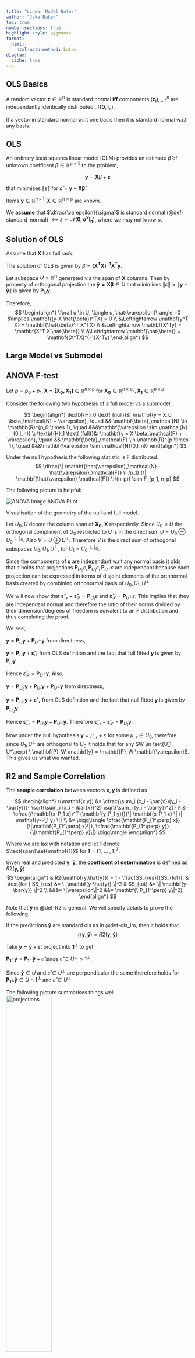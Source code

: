 ```yaml
---
title: "Linear Model Notes"
author: "Jake Baker"
toc: true
number-sections: true
highlight-style: pygments
format: 
  html: 
    html-math-method: katex
diagram:
  cache: true
---
```


## OLS Basics

::: {#def-standard_normal}
A random vector $\mathbf{z} \in \mathbb{R^n}$ is standard normal **iff** components 
$(\mathbf{z_i})_{i=1}^n$
are independantly identically distributed $\mathcal{N}(\mathbf{0,I_n})$.
:::

::: {.callout-note}
If a vector in standard normal w.r.t one basis then it is standard normal w.r.t any basis.
:::

::: {#def-ols_lm}
## OLS
An ordinary least squares linear model (OLM) provides an estimate $\hat{\beta}$ of unknown coefficent $\beta \in \mathbb{R^{p \times 1}}$ to the problem,

$$
\mathbf{y} = \mathbf{X} \beta + \mathbf{\varepsilon}
$$

that minimises $\| \hat{\varepsilon} \|$ for $\hat{\varepsilon} = \mathbf{y-X \hat{\beta}}$.

Items $\mathbf{y} \in \mathbb{R}^{n \times 1}, \mathbf{X} \in \mathbb{R^{n \times p}}$ are known.

We **assume** that $\dfrac{\varepsilon}{\sigma}$ is
standard normal (@def-standard_normal)
$\Leftrightarrow \varepsilon \sim \mathcal{N}(\mathbf{0, \sigma^2 I_n})$,
where we may not know $\sigma$.
:::

::: {#thm-ols_solution}
## Solution of OLS
Assume that $\mathbf{X}$ has full rank.

The solution of OLS is given by $\hat{\beta} = \mathbf{(X^TX)^{-1}X^Ty}$.
:::


::: {.proof}
Let subspace $U \leq \mathbb{R^n}$ generated via the span of $\mathbf{X}$ columns. Then by property of orthogonal projection the 
$\mathbf{\hat{y}=X \beta} \in U$
that minimises 
$\| \hat{\varepsilon} \| = \| \mathbf{y-\hat{y}} \|$ is given by $\mathbf{P}_U \mathbf{y}$.

Therefore,
$$
\begin{align*}
\forall u \in U,
\langle u, \hat{\varepsilon}\rangle =0 &\implies \mathbf{(y-X \hat{\beta})^TX} = 0
\\
&\Leftrightarrow
\mathbf{y^T X} = \mathbf{\hat{\beta}^T X^TX}
\\
&\Leftrightarrow
\mathbf{X^Ty} = \mathbf{X^T X \hat{\beta}}
\\
&\Leftrightarrow
\mathbf{\hat{\beta}} = \mathbf{(X^TX)^{-1}X^Ty}
\end{align*}
$$
:::


## Large Model vs Submodel

::: {#thm-anova_F_test}
## ANOVA F-test
Let $p=p_0+p_1, \mathbf{X = [X_0, X_1]} \in \mathbb{R}^{n \times p}$ for 
$\mathbf{X_0} \in \mathbb{R}^{n \times p_0}, \mathbf{X_1} \in \mathbb{R}^{n \times p_1}$

Consider the following two hypothesis of a full model vs a submodel,

$$
\begin{align*}
\textbf{H}_0 \text{ (null)}&:
\mathbf{y = X_0 \beta_\mathcal{N} + \varepsilon},
\quad
&& \mathbf{\beta}_\mathcal{N} \in \mathbb{R}^{p_0 \times 1},
\quad
&&&\mathbf{\varepsilon \sim \mathcal{N}(0,I_n)}
\\
\textbf{H}_1 \text{ (full)}&:
\mathbf{y = X \beta_\mathcal{F} + \varepsilon},
\quad
&& \mathbf{\beta}_\mathcal{F} \in \mathbb{R}^{p \times 1},
\quad
&&&\mathbf{\varepsilon \sim \mathcal{N}(0,I_n)}
\end{align*}
$$

Under the null hypothesis the following statistic is F distributed.
$$
\dfrac{\| \mathbf{\hat{\varepsilon}_\mathcal{N} - \hat{\varepsilon}_\mathcal{F}} \| /p_1}
{\| \mathbf{\hat{\varepsilon}_\mathcal{F}} \|/(n-p)}
\sim
F_{p_1, n-p}
$$
:::

<!-- start proof -->
::: {.proof}
The following picture is helpful:

::: {#fig-anova_plot}
![ANOVA Image](geometry_lss_extended.png)
ANOVA PLot

Visualisation of the geometry of the null and full model.
:::

Let $U_0, U$ denote the column span of $\mathbf{X_0, X}$ respectively. Since $U_0 \leq U$ the orthogonal compliment of $U_0$ restricted to $U$ is in the direct sum $U = U_0 \oplus U_0^{\perp|_U}$. Also $V = U \oplus U^\perp$. Therefore $V$ is the direct sum of orthogonal subspaces $U_0, U_1, U^\perp$, for $U_1 = U_0^{\perp|_U}$.

Since the components of $\mathbf{\varepsilon}$ are independant w.r.t any normal basis it olds that it holds that projections $\mathbf{P}_{U_0} \varepsilon, \mathbf{P}_{U_1} \varepsilon, \mathbf{P}_{U^\perp} \varepsilon$ are independant because each projection can be expressed in terms of disjoint elements of the orthnormal basis created by combining orthonormal basis of $U_0, U_1, U^\perp$.

We will now show that 
$\mathbf{\hat{\varepsilon}_\mathcal{N} - \hat{\varepsilon}_\mathcal{F}} = \mathbf{P}_{U_1} \varepsilon$
and
$\mathbf{\hat{\varepsilon}_\mathcal{F}} = \mathbf{P}_{U^\perp} \varepsilon$. This implies that they are independant normal and therefore the ratio of their norms divided by their dimension/degrees of freedom is eqivalent to an F distribution and thus completing the proof.

We see,

$\mathbf{y} = \mathbf{P}_U \mathbf{y} + \mathbf{P}_U^\perp \mathbf{y}$
from directness,

$\mathbf{y} = \mathbf{P}_U \mathbf{y} + \mathbf{\hat{\varepsilon}}_\mathcal{F}$
from OLS definition and the fact that full fitted 
$\mathbf{y}$ is given by $\mathbf{P}_U \mathbf{y}$

Hence 
$\mathbf{\hat{\varepsilon}}_\mathcal{F} = \mathbf{P}_{U^\perp} \mathbf{y}$. Also,

$\mathbf{y} = \mathbf{P}_{U_0} \mathbf{y} + \mathbf{P}_{U_1} \mathbf{y} + \mathbf{P}_{U^\perp} \mathbf{y}$ 
from directness,

$\mathbf{y} = \mathbf{P}_{U_0} \mathbf{y} + \mathbf{\hat{\varepsilon}}_\mathcal{N}$
from OLS definition and the fact that null fitted 
$\mathbf{y}$ is given by $\mathbf{P}_{U_0} \mathbf{y}$

Hence 
$\mathbf{\hat{\varepsilon}}_\mathcal{N} = \mathbf{P}_{U_1} \mathbf{y} + \mathbf{P}_{U^\perp }\mathbf{y}$.
Therefore
$\mathbf{\hat{\varepsilon}}_\mathcal{N} - \mathbf{\hat{\varepsilon}}_\mathcal{F} = \mathbf{P}_{U_1} \mathbf{y}$.

Now under the null hypothesis $\mathbf{y} = \mu_\mathcal{N} + \varepsilon$ for some $\mu_\mathcal{N} \in U_0$, therefore since $U_1, U^\perp$ are orthogonal to $U_0$ it holds that for any
$W \in \set{U_1, U^\perp} \ \mathbf{P}_W \mathbf{y} = \mathbf{P}_W \mathbf{\varepsilon}$. This gives us what we wanted.
<!-- end proof -->
:::

## R2 and Sample Correlation

::: {#def-sample_correlation}
The **sample correlation** between vectors $\mathbf{x,y}$ is defined as

$$
\begin{align*}
r(\mathbf{x,y}) 
&=
\cfrac{\sum_i (x_i - \bar{x})(y_i - \bar{y})}{ \sqrt{\sum_i (x_i - \bar{x})^2}  \sqrt{\sum_i (y_i - \bar{y})^2}}
\\ &=
\cfrac{(\mathbf{x-P_1 x})^T (\mathbf{y-P_1 y})}{\| \mathbf{x-P_1 x} \| \| \mathbf{y-P_1 y} \|}
\\ &=
\bigg\langle
  \cfrac{\mathbf{P_{1^\perp} x}}{\|\mathbf{P_{1^\perp} x}\|},
  \cfrac{\mathbf{P_{1^\perp} y}}{\|\mathbf{P_{1^\perp} y}\|}
\bigg\rangle
\end{align*}
$$

Where we are lax with notation and let $\mathbf{1}$ denote $\text{span}\set{\mathbf{1}}$ for 
$\mathbf{1} = [1,\ ...\ ,1]^T$.
:::


::: {#def-R2}
Given real and predicted $\mathbf{y}$, $\mathbf{\hat{y}}$, the **coefficent of determination** is defined as $R2(\mathbf{y,\hat{y}})$
$$
\begin{align*}
&
R2(\mathbf{y,\hat{y}}) = 1 - \frac{SS_{res}}{SS_{tot}},
& \text{for }
SS_{res} &= \| \mathbf{y-\hat{y}} \|^2
&
SS_{tot} &= \| \mathbf{y-\bar{y}} \|^2
\\
&&&=
\|\varepsilon\|^2
&&=
\mathbf{\|P_{1^\perp} y\|^2}
\end{align*}
$$

:::

::: {#rem-R2_general}
Note that $\mathbf{\hat{y}}$ in @def-R2 is general. We will specify details to prove the following.
:::

::: {#lem-R2_as_squared_correlation}
If the predictions $\mathbf{\hat{y}}$ are standard ols as in @def-ols_lm, then it holds that
$$
r(\mathbf{y}, \mathbf{\hat{y}}) = R2(\mathbf{y,\hat{y}})
$$
:::

::: {.proof appearance="default"}
Take $\mathbf{y = \hat{y}} + \hat{\varepsilon}$, project into $\mathbf{1^\perp}$ to get 

$\mathbf{P_{1^\perp}y} = \mathbf{P_{1^\perp}\hat{y}} + \hat{\varepsilon}$ since $\hat{\varepsilon} \in U^\perp \leq 1^\perp$. 

Since $\mathbf{\hat{y}} \in U$ and $\hat{\varepsilon} \in U^\perp$ are perpendicular the same therefore holds for $\mathbf{P_{1^\perp}\hat{y}} \in U \cap \mathbf{1^\perp}$ and $\hat{\varepsilon} \in U^\perp$.

The following picture summarises things well.
![projections](../../tex_plots/R2_squared_correlation_proof/triangle.png){width=50%}

::: {.callout-note appearance="minimal"}
Note that for any right angled triangle the following holds:
$$
[\mathbf{b = c-a}] \perp \mathbf{a} 
\implies \langle \mathbf{c,a} \rangle = \| \mathbf{a} \|^2
\implies \langle \mathbf{\frac{a}{\|a\|}, \frac{c}{\|c\|}} \rangle 
= \mathbf{\frac{\|a\|}{\|c\|}}
$$
:::

So we have
$$
\begin{align*}
r(\mathbf{y}, \mathbf{\hat{y}}) 
&= 
\bigg\langle
  \cfrac{\mathbf{P_{1^\perp} y}}{\|\mathbf{P_{1^\perp} y}\|},
  \cfrac{\mathbf{P_{1^\perp} \hat{y}}}{\|\mathbf{P_{1^\perp} \hat{y}}\|}
\bigg\rangle
=
\bigg\langle
  \cfrac{\mathbf{c}}{\|\mathbf{c}\|},
  \cfrac{\mathbf{a}}{\|\mathbf{a}\|}
\bigg\rangle
= 
\mathbf{\frac{\|a\|}{\|c\|}}
\\ &=
\mathbf{\frac{\|P_{1^\perp} \hat{y}\|}{\|P_{1^\perp} y\|} }
\end{align*}
$$

and thus,

$$
r(\mathbf{y}, \mathbf{\hat{y}})^2
= 
\mathbf{\frac{\|P_{1^\perp} \hat{y}\|^2}{\|P_{1^\perp} y\|^2} }
=
\mathbf{\frac{\|P_{1^\perp} y\|^2 - \|\varepsilon\|^2}{\|P_{1^\perp} y\|^2} }
=
1 - \frac{SS_{res}}{SS_{tot}}
$$

$\square$
:::

